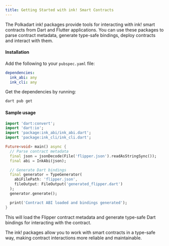 ```yaml
---
title: Getting Started with ink! Smart Contracts
---
```


The Polkadart ink! packages provide tools for interacting with ink! smart contracts from Dart and Flutter applications. You can use these packages to parse contract metadata, generate type-safe bindings, deploy contracts and interact with them.

#### Installation

Add the following to your `pubspec.yaml` file:

```yaml title="pubspec.yaml"
dependencies:
  ink_abi: any
  ink_cli: any
```

Get the dependencies by running:

```bash
dart pub get
```

#### Sample usage

```dart title="demo.dart"
import 'dart:convert';
import 'dart:io';
import 'package:ink_abi/ink_abi.dart';
import 'package:ink_cli/ink_cli.dart';

Future<void> main() async {
  // Parse contract metadata
  final json = jsonDecode(File('flipper.json').readAsStringSync());
  final abi = InkAbi(json);

  // Generate Dart bindings
  final generator = TypeGenerator(
    abiFilePath: 'flipper.json',
    fileOutput: FileOutput('generated_flipper.dart')
  );
  generator.generate();

  print('Contract ABI loaded and bindings generated');
}
```

This will load the Flipper contract metadata and generate type-safe Dart bindings for interacting with the contract.

The ink! packages allow you to work with smart contracts in a type-safe way, making contract interactions more reliable and maintainable.
